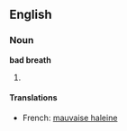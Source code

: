 ==English==

===Noun===
{{wikipedia}}
'''bad breath'''

#

====Translations====
{{top}}
*French: [[mauvaise haleine]]
{{bottom}}